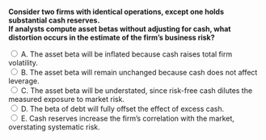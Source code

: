 ::: {.question-block}

<form onsubmit="event.preventDefault(); checkAnswer('module4_mcq_q86')" data-correct-answer="C">
  <strong style="display: block;">
  Consider two firms with identical operations, except one holds substantial cash reserves.  
  If analysts compute asset betas without adjusting for cash, what distortion occurs in the estimate of the firm’s business risk?
  </strong>

  <label><input type="radio" name="module4_mcq_q86" value="A"> A. The asset beta will be inflated because cash raises total firm volatility.</label><br>
  <label><input type="radio" name="module4_mcq_q86" value="B"> B. The asset beta will remain unchanged because cash does not affect leverage.</label><br>
  <label><input type="radio" name="module4_mcq_q86" value="C"> C. The asset beta will be understated, since risk-free cash dilutes the measured exposure to market risk.</label><br>
  <label><input type="radio" name="module4_mcq_q86" value="D"> D. The beta of debt will fully offset the effect of excess cash.</label><br>
  <label><input type="radio" name="module4_mcq_q86" value="E"> E. Cash reserves increase the firm’s correlation with the market, overstating systematic risk.</label><br>
</form>

<div id="feedback-module4_mcq_q86" class="feedback" data-status="" style="display:none;">
✅ Correct: C. Holding large cash reserves reduces the true risk of the business, but if cash is not netted out, the asset beta appears artificially low because the risk-free portion dilutes the operating risk signal.
</div>

:::
